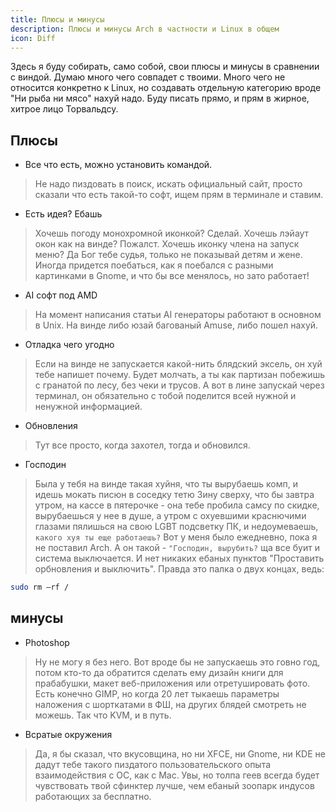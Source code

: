 ```yaml
---
title: Плюсы и минусы
description: Плюсы и минусы Arch в частности и Linux в общем
icon: Diff
---
```


Здесь я буду собирать, само собой, свои плюсы и минусы в сравнении с виндой. Думаю много чего совпадет с твоими. 
Много чего не относится конкретно к Linux, но создавать отдельную категорию вроде "Ни рыба ни мясо" нахуй надо.
Буду писать прямо, и прям в жирное, хитрое лицо Торвальдсу. 

## Плюсы 
- Все что есть, можно установить командой.
> Не надо пиздовать в поиск, искать официальный сайт, просто сказали что есть такой-то софт, ищем прям в терминале и ставим.

- Есть идея? Ебашь
> Хочешь погоду монохромной иконкой? Сделай. Хочешь лэйаут окон как на винде? Пожалст. Хочешь иконку члена на запуск меню? Да Бог тебе судья, только не показывай детям и жене. Иногда придется поебаться, как я поебался с разными картинками в Gnome, и что бы все менялось, но зато работает!

- AI софт под AMD
> На момент написания статьи AI генераторы работают в основном в Unix. На винде либо юзай багованый Amuse, либо пошел нахуй. 

- Отладка чего угодно
> Если на винде не запускается какой-нить блядский эксель, он хуй тебе напишет почему. Будет молчать, а ты как партизан побежишь с гранатой по лесу, без чеки и трусов. А вот в лине запускай через терминал, он обязательно с тобой поделится всей нужной и ненужной информацией.

- Обновления
> Тут все просто, когда захотел, тогда и обновился. 

- Господин
> Была у тебя на винде такая хуйня, что ты вырубаешь комп, и идешь мокать писюн в соседку тетю Зину сверху, что бы завтра утром, на кассе в пятерочке - она тебе пробила самсу по скидке, вырубаешься у нее в душе, а утром с охуевшими краснючими глазами пялишься на свою LGBT подсветку ПК, и недоумеваешь, `какого хуя ты еще работаешь?` Вот у меня было ежедневно,  пока я не поставил Arch. А он такой - `"Господин, вырубить?` ща все буит и система выключается. И нет никаких ебаных пунктов "Проставить орбновления и выключить". Правда это палка о двух концах, ведь:
```sh title="Удалить все нахуй? Пфф, сию секунду, господин!"
sudo rm —rf /
```


## минусы
- Photoshop 
> Ну не могу я без него. Вот вроде бы не запускаешь это говно год, потом кто-то да обратится сделать ему дизайн книги для прабабушки, макет веб-приложения или отретушировать фото. Есть конечно GIMP, но когда 20 лет тыкаешь параметры наложения с шорткатами в ФШ, на других блядей смотреть не можешь. Так что KVM, и в путь.

- Всратые окружения
> Да, я бы сказал, что вкусовщина, но ни XFCE, ни Gnome, ни KDE не дадут тебе такого пиздатого пользовательского опыта взаимодействия с ОС, как с Mac. Увы, но толпа геев всегда будет чувствовать твой сфинктер лучше, чем ебаный зоопарк индусов работающих за бесплатно. 